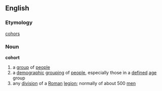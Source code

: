 ==English==
===Etymology===
{{L.}} [[cohors]]
===Noun===
'''cohort'''
# a [[group]] of [[people]]
# a [[demographic]] [[grouping]] of [[people]], especially those in a [[defined]] [[age]] group
# any [[division]] of a [[Roman]] [[legion]]; normally of about 500 [[men]]